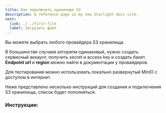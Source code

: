 ```yaml
---
title: Как подключить хранилище S3
description: A reference page in my new Starlight docs site.
next:
  link: ./../first-file
  label: Загрузить файл
---
```








Вы можете выбрать любого провайдера S3 хранилища.

В большинстве случаев алгоритм одинаковый, нужно создать сервисный аккаунт, получить secret и access key и создать бакет.
**Endpoint url** и **region** можно найти в документации у провайдеров.

<Aside type="tip">
  Для тестирования можно использовать локально развернутый MinIO с доступом в интернет.
</Aside>

Ниже представлено несколько инструкций для создания и подключения S3 хранилища, список будет пополняться.

### Инструкции:

<CardGrid>
  <ImageCardLink href="/ru/start/s3-list/vk" sources={[VKBlack, VKWhite]} alt="VK Cloud logo" />
  <ImageCardLink href="/ru/start/s3-list/backblaze" sources={[BackblazeBlack, BackblazeWhite]} alt="Backblaze logo" />
  <ImageCardLink href="/ru/start/s3-list/selectel" sources={[SelectelBlack, SelectelWhite]} alt="Selectel logo" />
</CardGrid>
